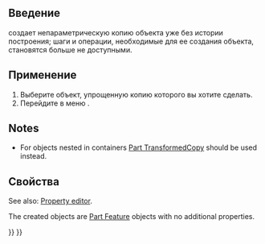 <languages/>

<div class="mw-translate-fuzzy">
{{Docnav/ru
|[[Part_ReverseShape/ru|ReverseShapes]]
|[[Part_TransformedCopy/ru|Создать преобразованную копию]]
|[[Part_Workbench/ru|Верстак Part]]
|IconL=Part_ReverseShape.svg
|IconR=Part_TransformedCopy.svg
|IconC=Workbench_Part.svg
}}
</div>

<div class="mw-translate-fuzzy">
{{GuiCommand/ru
|Name/ru=Создать простую копию‎
|Name=Part_SimpleCopy‎
|MenuLocation=Part → Создать копию → Создать простую копию
|Workbenches=[[Part_Workbench/ru|Part]]
|SeeAlso=[[Std_Copy/ru|Копировать]], [[Std_DuplicateSelection/ru|Дублировать выбранное]], [[Part_TransformedCopy/ru|Создать преобразованную копию]], [[Part_ElementCopy/ru|Создать копию элемента формы]], [[Part_RefineShape/ru|Улучшить форму]]
}}
</div>

<span id="Description"></span>
==Введение==

<div class="mw-translate-fuzzy">
{{Button|[[Image:Part_SimpleCopy.svg|16px|link=Part_SimpleCopy]] [[Part_SimpleCopy‎/ru|Создать простую копию‎]]}} создает непараметрическую копию объекта уже без истории построения; шаги и операции, необходимые для ее создания объекта, становятся больше не доступными.
</div>

<span id="Usage"></span>
==Применение==

<div class="mw-translate-fuzzy">
# Выберите объект, упрощенную копию которого вы хотите сделать.
# Перейдите в меню {{MenuCommand|Деталь → Создать копию → [[Image:Part_SimpleCopy.svg|16px|link=Part SimpleCopy]] [[Part_SimpleCopy/ru|Создать простую копию]]}}.
</div>

==Notes==

* For objects nested in containers [[Part_TransformedCopy|Part TransformedCopy]] should be used instead.

<span id="Properties"></span>
==Свойства==

See also: [[Property_editor|Property editor]].

The created objects are [[Part_Feature|Part Feature]] objects with no additional properties.


<div class="mw-translate-fuzzy">
{{Docnav/ru
|[[Part_ReverseShape/ru|Обратить нормали формы]]
|[[Part_TransformedCopy/ru|Создать преобразованную копию]]
|[[Part_Workbench/ru|Верстак Part]]
|IconL=Part_ReverseShape.svg
|IconR=Part_TransformedCopy.svg
|IconC=Workbench_Part.svg
}}
</div>

{{Part_Tools_navi{{#translation:}}}}
{{Userdocnavi{{#translation:}}}}
